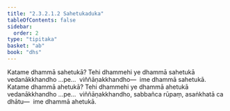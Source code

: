 ```yaml
---
title: "2.3.2.1.2 Sahetukaduka"
tableOfContents: false
sidebar:
  order: 2
type: "tipitaka"
basket: "ab"
book: "dhs"
---
```



<DynamicBreadcrumb />

<Division number="1079" book="dhs" bookNo="29" page="218">

<Paragraph number="1748" book="dhs">
Katame dhammā sahetukā? Tehi dhammehi ye dhammā sahetukā vedanākkhandho …pe…  viññāṇakkhandho—  ime dhammā sahetukā.
</Paragraph>

</Division>
<Division number="1080" book="dhs" bookNo="29" page="218">

<Paragraph number="1749" book="dhs">
Katame dhammā ahetukā? Tehi dhammehi ye dhammā ahetukā vedanākkhandho …pe…  viññāṇakkhandho, sabbañca rūpaṃ, asaṅkhatā ca dhātu—  ime dhammā ahetukā.
</Paragraph>
</Division>